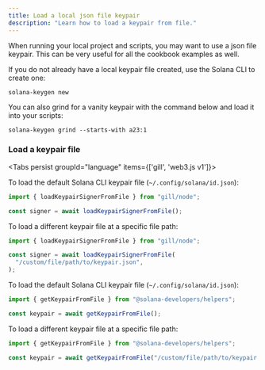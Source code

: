 ```yaml
---
title: Load a local json file keypair
description: "Learn how to load a keypair from file."
---
```


When running your local project and scripts, you may want to use a json file
keypair. This can be very useful for all the cookbook examples as well.

If you do not already have a local keypair file created, use the Solana CLI to
create one:

```shell
solana-keygen new
```

You can also grind for a vanity keypair with the command below and load it into
your scripts:

```shell
solana-keygen grind --starts-with a23:1
```

### Load a keypair file

<Tabs persist groupId="language" items={['gill', 'web3.js v1']}>

<Tab>

To load the default Solana CLI keypair file (`~/.config/solana/id.json`):

```typescript title="TypeScript"
import { loadKeypairSignerFromFile } from "gill/node";

const signer = await loadKeypairSignerFromFile();
```

To load a different keypair file at a specific file path:

```typescript title="TypeScript"
import { loadKeypairSignerFromFile } from "gill/node";

const signer = await loadKeypairSignerFromFile(
  "/custom/file/path/to/keypair.json",
);
```

</Tab>

<Tab>

To load the default Solana CLI keypair file (`~/.config/solana/id.json`):

```typescript title="TypeScript"
import { getKeypairFromFile } from "@solana-developers/helpers";

const keypair = await getKeypairFromFile();
```

To load a different keypair file at a specific file path:

```typescript title="TypeScript"
import { getKeypairFromFile } from "@solana-developers/helpers";

const keypair = await getKeypairFromFile("/custom/file/path/to/keypair.json");
```

</Tab>

</Tabs>
